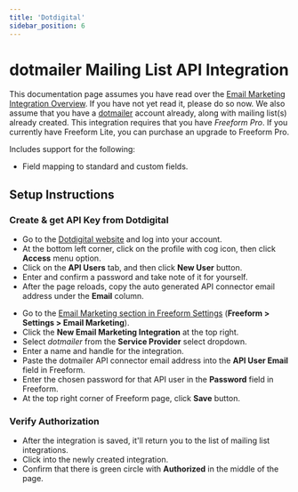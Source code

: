 ```yaml
---
title: 'Dotdigital'
sidebar_position: 6
---
```



# dotmailer Mailing List API Integration<Badge type="pro" text="Pro" /><Badge type="feature" text="2.4.2+" />

This documentation page assumes you have read over the [Email Marketing Integration Overview](./index.mdx#email-marketing). If you have not yet read it, please do so now. We also assume that you have a [dotmailer](http://dotmailer.com) account already, along with mailing list(s) already created. This integration requires that you have _Freeform Pro_. If you currently have Freeform Lite, you can purchase an upgrade to Freeform Pro.

Includes support for the following:

- Field mapping to standard and custom fields.

## Setup Instructions

<VerticalStepWrapper>
<StepMarkdown>

### Create & get API Key from Dotdigital

- Go to the [Dotdigital website](https://dotdigital.com) and log into your account.
- At the bottom left corner, click on the profile with cog icon, then click **Access** menu option.
- Click on the **API Users** tab, and then click **New User** button.
- Enter and confirm a password and take note of it for yourself.
- After the page reloads, copy the auto generated API connector email address under the **Email** column.

</StepMarkdown>
<StepMarkdown>

- Go to the [Email Marketing section in Freeform Settings](../configuration/settings.mdx#email-marketing) (**Freeform > Settings > Email Marketing**).
- Click the **New Email Marketing Integration** at the top right.
- Select _dotmailer_ from the **Service Provider** select dropdown.
- Enter a name and handle for the integration.
- Paste the dotmailer API connector email address into the **API User Email** field in Freeform.
- Enter the chosen password for that API user in the **Password** field in Freeform.
- At the top right corner of Freeform page, click **Save** button.

</StepMarkdown>
<StepMarkdown>

### Verify Authorization

- After the integration is saved, it'll return you to the list of mailing list integrations.
- Click into the newly created integration.
- Confirm that there is green circle with **Authorized** in the middle of the page.

</StepMarkdown>
</VerticalStepWrapper>
